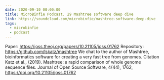 ```yaml
---
date: 2020-09-10 00:00:00
title: MicroBinfie Podcast, 29 Mashtree software deep dive
link: https://soundcloud.com/microbinfie/mashtree-software-deep-dive
tags:
  - microbinfie
  - podcast
---
```

Paper: https://joss.theoj.org/papers/10.21105/joss.01762 Repository:
https://github.com/lskatz/mashtree  We chat to the author of Mashtree,
bioinformatics software for creating a very fast tree from genomes.
Citation Katz et al., (2019). Mashtree: a rapid comparison of whole
genome sequence files. Journal of Open Source Software, 4(44), 1762,
https://doi.org/10.21105/joss.01762

